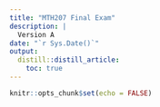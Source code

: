 ```yaml
---
title: "MTH207 Final Exam"
description: |
  Version A
date: "`r Sys.Date()`"
output: 
  distill::distill_article:
    toc: true
---
```


```r
knitr::opts_chunk$set(echo = FALSE)
```





&nbsp;


&nbsp;


&nbsp;


&nbsp;

